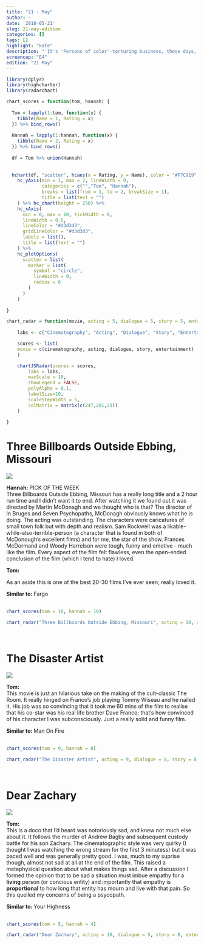 ```yaml
---
title: "21 - May"
author: ~
date: '2018-05-21'
slug: 21-may-edition
categories: []
tags: []
highlight: "kate"
description: "'It's 'Persons of color'-torturing business, these days, if you want to know. And I didn't torture nobody.' - Dixon"
screencap: "E4"
edition: "21 May"
---
```


```r
library(dplyr)
library(highcharter)
library(radarchart)

chart_scores = function(tom, hannah) {
  
  Tom = lapply(1:tom, function(x) {
    tibble(Name = 1, Rating = x)
  }) %>% bind_rows()
  
  Hannah = lapply(1:hannah, function(x) {
    tibble(Name = 2, Rating = x)
  }) %>% bind_rows()
  
  df = Tom %>% union(Hannah)
  
  
  hchart(df, "scatter", hcaes(x = Rating, y = Name), color = "#F7C919", name = "Overall Rating") %>%
    hc_yAxis(min = 1, max = 2, lineWidth = 0,
             categories = c("","Tom", "Hannah"),
             breaks = list(from = 1, to = 2, breakSize = 1),
             title = list(text = "")
    ) %>% hc_chart(height = 250) %>%
    hc_xAxis(
      min = 0, max = 10, tickWidth = 0,
      lineWidth = 0.5, 
      lineColor = "#d3d3d3",
      gridLineColor = "#d3d3d3",
      labels = list(),
      title = list(text = "")
    ) %>%
    hc_plotOptions(
      scatter = list(
        marker = list(
          symbol = "circle",
          lineWidth = 0,
          radius = 8
        )
      )
    )
  
}

chart_radar = function(movie, acting = 5, dialogue = 5, story = 5, entertainment = 5, cinematography = 5) {
    
    labs <- c("Cinematography", "Acting", "Dialogue", "Story", "Entertainment")

    scores <- list(
    movie = c(cinematography, acting, dialogue, story, entertainment)
    )

    chartJSRadar(scores = scores,
        labs = labs,
        maxScale = 10,
        showLegend = FALSE,
        polyAlpha = 0.1,
        labelSize=10, 
        scaleStepWidth = 5,
        colMatrix = matrix(c(247,201,25))
    )
    
}
```

# Three Billboards Outside Ebbing, Missouri

<div class = "review">

<div class = "review-left">

![](/img/films/04/three-billboards.png)

<b> Hannah: </b> <span class="label upper outline error"> PICK OF THE WEEK </span> <br>
Three Billboards Outside Ebbing, Missouri has a really long title and a 2 hour run time and I didn't want it to end. After watching it we found out it was directed by Martin McDonagh and we thought who is that? The director of In Bruges and Seven Psychopaths, McDonagh obviously knows what he is doing. The acting was outstanding. The characters were caricatures of small town folk but with depth and realism. Sam Rockwell was a likable-while-also-terrible-person (a character that is found in both of McDonough's excellent films) and for me, the star of the show. Frances McDormand and Woody Harrelson were tough, funny and emotive - much like the film. Every aspect of the film felt flawless, even the open-ended conclusion of the film (which I tend to hate) I loved.

<b> Tom: </b>

As an aside this is one of the best 20-30 films I've ever seen; really loved it.


</div>

<div class = "review-right">

<b> Similar to: </b> Fargo <br> <br>
<div class="ratings">
```r
chart_scores(tom = 10, hannah = 10)
```
</div>

```r
chart_radar("Three Billboards Outside Ebbing, Missouri", acting = 10, dialogue = 9, story = 9, entertainment = 9, cinematography = 10)
```

</div>

</div>

<br>

# The Disaster Artist

<div class = "review">

<div class = "review-left">

![](/img/films/04/disaster-artist.png)

<b> Tom: </b> <br>
This movie is just an hilarious take on the making of the cult-classic The Room. It really hinged on Franco's job playing Tommy Wiseau and he nailed it. His job was so convincing that it took me 60 mins of the film to realise that his co-star was his real life brother Dave Franco; that's how convinced of his character I was subconsciously. Just a really solid and funny film.

</div>

<div class = "review-right">

<b> Similar to: </b> Man On Fire <br> <br>
<div class="ratings">
```r
chart_scores(tom = 9, hannah = 8)
```
</div>

```r
chart_radar("The Disaster Artist", acting = 9, dialogue = 8, story = 8, entertainment = 9, cinematography = 7)
```

</div>

</div>

<br>

# Dear Zachary

<div class = "review">

<div class = "review-left">

![](/img/films/04/dear-zachary.png)

<b> Tom: </b> <br>
This is a doco that I'd heard was notoriously sad, and knew not much else about it. It follows the murder of Andrew Bagby and subsequent custody battle for his son Zachary. The cinematographic style was very quirky (I thought I was watching the wrong stream for the first 3 minutess) but it was paced well and was generally pretty good. I was, much to my suprise though, almost not sad at all at the end of the film. This raised a metaphysical question about what makes things sad. After a discussion I formed the opinion that to be sad a situation must imbue empathy for a **living** person (or concious entity) and importantly that empathy is **proportional** to how long that entity has mourn and live with that pain. So this quelled my concerns of being a psycopath.

</div>

<div class = "review-right">

<b> Similar to: </b> Your Highness <br> <br>
<div class="ratings">
```r
chart_scores(tom = 5, hannah = 4)
```
</div>

```r
chart_radar("Dear Zachary", acting = 10, dialogue = 5, story = 8, entertainment = 4, cinematography = 4)
```

</div>

</div>

<br>
